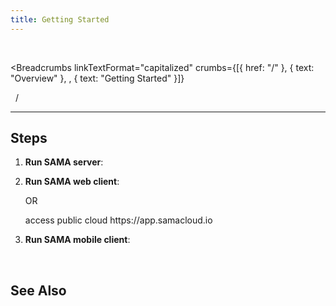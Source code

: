 ```yaml
---
title: Getting Started
---
```


<br />



<Breadcrumbs
  linkTextFormat="capitalized"
  crumbs={[{ href: "/" }, { text: "Overview" }, , { text: "Getting Started" }]}
>
  <Icon slot="index" name="seti:powershell" />
  <span slot="separator">&nbsp;&nbsp;/&nbsp;</span>
</Breadcrumbs>

---


## Steps

<Steps>

1. **Run SAMA server**:

   <LinkCard
     title="SAMA server - docker deployment"
     target="_blank"
     href="/deployment/docker-server-setup/"
   />

2. **Run SAMA web client**:

   <LinkCard
     title="SAMA Web client - GitHub"
     target="_blank"
     href="https://github.com/SAMA-Communications/sama-client?tab=readme-ov-file#development"
   />

   OR

   <CardGrid>
     <Card title="SAMA cloud" icon="cloud-download">
       access public cloud https://app.samacloud.io
     </Card>
   </CardGrid>

3. **Run SAMA mobile client**:

   <LinkCard
     title="SAMA Flutter - GitHub"
     target="_blank"
     href="https://github.com/SAMA-Communications/sama-client-flutter?tab=readme-ov-file#development"
   />

</Steps>

<br />

## See Also

<CardGrid>
  <LinkCard
    title="Deployment - Server"
    href="deployment/server"
    description="Run your own server."
  />
  <LinkCard
    title="Deployment - Client SDK"
    href="deployment/client-sdk"
    description="Use our client SDK to interact with the SAMA server."
  />
</CardGrid>
<LinkCard
  title="SAMA server - Deployment"
  target="_blank"
  href="https://github.com/SAMA-Communications/sama-server?tab=readme-ov-file#deployment"
  description="Deploying the SAMA application can be done easily with Docker, whether you want a complete setup with all dependencies..."
/>
